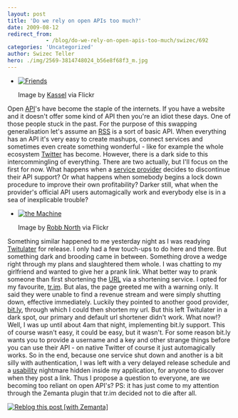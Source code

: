 ```yaml
---
layout: post
title: 'Do we rely on open APIs too much?'
date: 2009-08-12
redirect_from: 
            - /blog/do-we-rely-on-open-apis-too-much/swizec/692
categories: 'Uncategorized'
author: Swizec Teller
hero: ./img/2569-3814748024_b56e8f68f3_m.jpg
---
```

- [![Friends](http://farm3.static.flickr.com/2645/3814699110_1664749b3c_m.jpg "Friends")](http://www.flickr.com/photos/22338039@N04/3814699110/)

  Image by [Kassel](http://www.flickr.com/photos/22338039@N04/3814699110/) via Flickr

Open [API](http://en.wikipedia.org/wiki/Application_programming_interface "Application programming interface")'s have become the staple of the internets. If you have a website and it doesn't offer some kind of API then you're an idiot these days. One of those people stuck in the past. For the purpose of this swapping generalisation let's assume an [RSS](http://en.wikipedia.org/wiki/RSS "RSS") is a sort of basic API. When everything has an API it's very easy to create mashups, connect services and sometimes even create something wonderful - like for example the whole ecosystem [Twitter](http://en.wikipedia.org/wiki/Twitter "Twitter") has become. However, there is a dark side to this intercommingling of everything. There are two actually, but I'll focus on the first for now. What happens when a [service provider](http://en.wikipedia.org/wiki/Service_provider "Service provider") decides to discontinue their API support? Or what happens when somebody begins a lock down procedure to improve their own profitability? Darker still, what when the provider's official API users automagically work and everybody else is in a sea of inexplicable trouble?

- [![the Machine](./img/2569-3814748024_b56e8f68f3_m.jpg "the Machine")](http://www.flickr.com/photos/34815016@N02/3814748024/)

  Image by [Robb North](http://www.flickr.com/photos/34815016@N02/3814748024/) via Flickr

Something similar happened to me yesterday night as I was readying [Twitulater](http://twitulater.com "Twitulater") for release. I only had a few touch-ups to do here and there. But something dark and brooding came in between. Something drove a wedge right through my plans and slaughtered them whole. I was chatting to my girlfriend and wanted to give her a prank link. What better way to prank someone than first shortening the [URL](http://en.wikipedia.org/wiki/Uniform_Resource_Locator "Uniform Resource Locator") via a shortening service. I opted for my favourite, [tr.im](http://tr.im/ "tr.im URLs"). But alas, the page greeted me with a warning only. It said they were unable to find a revenue stream and were simply shutting down, effective immediately. Luckily they pointed to another good provider, [bit.ly](http://www.bit.ly "bit.ly"), through which I could then shorten my url. But this left Twitulater in a dark spot, our primary and default url shortener didn't work. What now!? Well, I was up until about 4am that night, implementing bit.ly support. This of course wasn't easy, it could be easy, but it wasn't. For some reason bit.ly wants you to provide a username and a key and other strange things before you can use their API - on native Twitter of course it just automagically works. So in the end, because one service shut down and another is a bit silly with authentication, I was left with a very delayed release schedule and a [usability](http://en.wikipedia.org/wiki/Usability "Usability") nightmare hidden inside my application, for anyone to discover when they post a link. Thus I propose a question to everyone, are we becoming too reliant on open API's? PS: it has just come to my attention through the Zemanta plugin that tr.im decided not to die after all.

[![Reblog this post \[with Zemanta\]](http://img.zemanta.com/reblog_e.png?x-id=325dc03f-6c33-4653-9d9f-31feb6a3288b)](http://reblog.zemanta.com/zemified/325dc03f-6c33-4653-9d9f-31feb6a3288b/ "Reblog this post \[with Zemanta]")